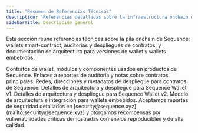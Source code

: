 ```yaml
---
title: "Resumen de Referencias Técnicas"
description: "Referencias detalladas sobre la infraestructura onchain de Sequence: contratos, auditorías, despliegues y arquitecturas de wallet en distintas versiones."
sidebarTitle: Descripción general
---
```


Esta sección reúne referencias técnicas sobre la pila onchain de Sequence: wallets smart-contract, auditorías y despliegues de contratos, y documentación de arquitectura para versiones de wallet y wallets embebidos.

<CardGroup>
  <Card title="Smart Contracts de Sequence" href="/solutions/technical-references/smart-contract-wallets">
    Contratos de wallet, módulos y componentes usados en productos de Sequence.
  </Card>

  <Card title="Auditorías de Contratos" href="/solutions/technical-references/contract-deployment">
    Enlaces a reportes de auditoría y notas sobre contratos principales.
  </Card>

  <Card title="Despliegue de contratos" href="/solutions/technical-references/contract-deployment">
    Redes, direcciones y metadatos de despliegue para contratos de Sequence.
  </Card>

  <Card title="Sequence Wallet v1" href="/solutions/technical-references/architecture/v1/deploy">
    Detalles de arquitectura y despliegue para Sequence Wallet v1.
  </Card>

  <Card title="Sequence Wallet v2" href="/solutions/technical-references/architecture/v2/deploy">
    Detalles de arquitectura y despliegue para Sequence Wallet v2.
  </Card>

  <Card title="Arquitectura de Wallets Embebidos" href="/solutions/technical-references/architecture/embedded-wallets/overview">
    Modelo de arquitectura e integración para wallets embebidos.
  </Card>
</CardGroup>

<Note>
  Aceptamos reportes de seguridad detallados en [security@sequence.xyz](mailto:security@sequence.xyz) y otorgamos recompensas por vulnerabilidades críticas demostradas con envíos reproducibles y de alta calidad.
</Note>